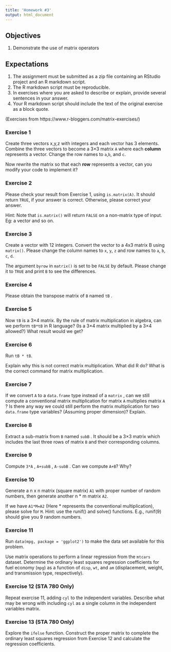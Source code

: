 ```yaml
---
title: 'Homework #3'
output: html_document
---
```


## Objectives

1. Demonstrate the use of matrix operators

## Expectations

1. The assignment must be submitted as a zip file containing an RStudio project and an R markdown script.  
2. The R markdown script must be reproducible. 
3. In exercises where you are asked to describe or explain, provide several sentences in your answer.
4. Your R markdown script should include the text of the original exercise as a block quote.

(Exercises from https://www.r-bloggers.com/matrix-exercises/)

### Exercise 1
Create three vectors  x,y,z  with integers and each vector has 3 elements. Combine the three vectors to become a 3×3 matrix  `A`  where each **column** represents a vector. Change the row names to  `a`,`b`, and `c`.

Now rewrite the matrix so that each **row** represents a vector, can you modify your code to implement it?

### Exercise 2
Please check your result from Exercise 1, using  `is.matrix(A)`. It should return  `TRUE`, if your answer is correct. Otherwise, please correct your answer. 

Hint: Note that  `is.matrix()`  will return  `FALSE`  on a non-matrix type of input. Eg: a vector and so on.

### Exercise 3
Create a vector with 12 integers. Convert the vector to a 4x3 matrix  B  using  `matrix()`. Please change the column names to  `x`, `y`, `z`  and row names to  `a`, `b`, `c`, `d`.

The argument  `byrow`  in  `matrix()`  is set to be  `FALSE`  by default. Please change it to  `TRUE`  and print  `B`  to see the differences.

### Exercise 4
Please obtain the transpose matrix of  `B`  named  `tB` .

### Exercise 5
Now  `tB`  is a 3×4 matrix. By the rule of matrix multiplication in algebra, can we perform  `tB*tB`  in R language? (Is a 3×4 matrix multiplied by a 3×4 allowed?) What result would we get?

### Exercise 6
Run `tB * tB`.

Explain why this is not correct matrix multiplication.  What did R do?  What is the correct command for matrix multiplication.


### Exercise 7
If we convert  `A`  to a  `data.frame`  type instead of a  `matrix` , can we still compute a conventional matrix multiplication for matrix  `A`  multiplies matrix  `A` ? Is there any way we could still perform the matrix multiplication for two  `data.frame`  type variables? (Assuming proper dimension)? Explain.

### Exercise 8
Extract a sub-matrix from  `B`  named  `subB` . It should be a 3×3 matrix which includes the last three rows of matrix  `B`  and their corresponding columns.

### Exercise 9
Compute  `3*A` ,  `A+subB` ,  `A-subB` . Can we compute  `A+B`? Why?

### Exercise 10
Generate a n x n matrix (square matrix)  `A1`  with proper number of random numbers, then generate another n * m matrix  `A2`.

If we have  `A1*M=A2`  (Here * represents the conventional multiplication), please solve for  `M`.
Hint: use the  runif()  and  solve()  functions. E.g.,  runif(9)  should give you 9 random numbers.

### Exercise 11
Run `data(mpg, package = 'ggplot2')` to make the data set available for this problem.

Use matrix operations to perform a linear regression from the `mtcars` dataset. Determine the ordinary least squares regression coefficients for fuel economy (`mpg`) as a function of `disp`, `wt`, and `am` (displacement, weight, and transmission type, respectively).

### Exercise 12 (STA 780 Only)
Repeat exercise 11, adding `cyl` to the independent variables.  Describe what may be wrong with including `cyl` as a single column in the independent variables matrix.  

### Exercise 13 (STA 780 Only)
Explore the `ifelse` function.  Construct the proper matrix to complete the ordinary least squares regression from Exercise 12 and calculate the regression coefficients.
